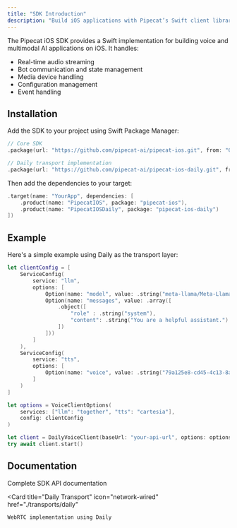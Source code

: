 ```yaml
---
title: "SDK Introduction"
description: "Build iOS applications with Pipecat’s Swift client library"
---
```


The Pipecat iOS SDK provides a Swift implementation for building voice and multimodal AI applications on iOS. It handles:

- Real-time audio streaming
- Bot communication and state management
- Media device handling
- Configuration management
- Event handling

## Installation

Add the SDK to your project using Swift Package Manager:

```swift
// Core SDK
.package(url: "https://github.com/pipecat-ai/pipecat-ios.git", from: "0.1.0")

// Daily transport implementation
.package(url: "https://github.com/pipecat-ai/pipecat-ios-daily.git", from: "0.1.0")
```

Then add the dependencies to your target:

```swift
.target(name: "YourApp", dependencies: [
    .product(name: "PipecatIOS", package: "pipecat-ios"),
    .product(name: "PipecatIOSDaily", package: "pipecat-ios-daily")
])
```

## Example

Here's a simple example using Daily as the transport layer:

```swift
let clientConfig = [
    ServiceConfig(
        service: "llm",
        options: [
            Option(name: "model", value: .string("meta-llama/Meta-Llama-3.1-8B-Instruct-Turbo")),
            Option(name: "messages", value: .array([
                .object([
                    "role" : .string("system"),
                    "content": .string("You are a helpful assistant.")
                ])
            ]))
        ]
    ),
    ServiceConfig(
        service: "tts",
        options: [
            Option(name: "voice", value: .string("79a125e8-cd45-4c13-8a67-188112f4dd22"))
        ]
    )
]

let options = VoiceClientOptions(
    services: ["llm": "together", "tts": "cartesia"],
    config: clientConfig
)

let client = DailyVoiceClient(baseUrl: "your-api-url", options: options)
try await client.start()
```

## Documentation

<CardGroup cols={2}>
  <Card
    title="API Reference"
    icon="book"
    href="https://rtvi-client-ios-docs.vercel.app/RTVIClientIOS/documentation/rtviclientios"
  >
    Complete SDK API documentation
  </Card>

  <Card
    title="Daily Transport"
    icon="network-wired"
    href="./transports/daily"
  >
    WebRTC implementation using Daily
  </Card>
</CardGroup>
